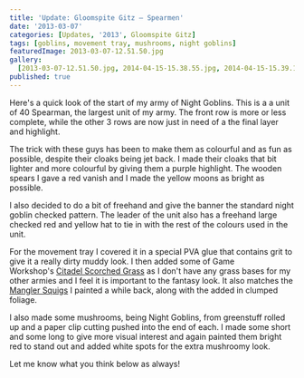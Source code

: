 ```yaml
---
title: 'Update: Gloomspite Gitz – Spearmen'
date: '2013-03-07'
categories: [Updates, '2013', Gloomspite Gitz]
tags: [goblins, movement tray, mushrooms, night goblins]
featuredImage: 2013-03-07-12.51.50.jpg
gallery:
  [2013-03-07-12.51.50.jpg, 2014-04-15-15.38.55.jpg, 2014-04-15-15.39.19.jpg]
published: true
---
```


Here's a quick look of the start of my army of Night Goblins. This is a a unit of 40 Spearman, the largest unit of my army. The front row is more or less complete, while the other 3 rows are now just in need of a the final layer and highlight.

The trick with these guys has been to make them as colourful and as fun as possible, despite their cloaks being jet back. I made their cloaks that bit lighter and more colourful by giving them a purple highlight. The wooden spears I gave a red vanish and I made the yellow moons as bright as possible.

I also decided to do a bit of freehand and give the banner the standard night goblin checked pattern. The leader of the unit also has a freehand large checked red and yellow hat to tie in with the rest of the colours used in the unit.

For the movement tray I covered it in a special PVA glue that contains grit to give it a really dirty muddy look. I then added some of Game Workshop's [Citadel Scorched Grass](http://www.games-workshop.com/en-AU/Citadel-Scorched-Grass) as I don't have any grass bases for my other armies and I feel it is important to the fantasy look. It also matches the [Mangler Squigs](http://www.minitothemax.com/showcase-mangler-squigs-botb-painting-competition-winner/) I painted a while back, along with the added in clumped foliage.

I also made some mushrooms, being Night Goblins, from greenstuff rolled up and a paper clip cutting pushed into the end of each. I made some short and some long to give more visual interest and again painted them bright red to stand out and added white spots for the extra mushroomy look.

Let me know what you think below as always!
